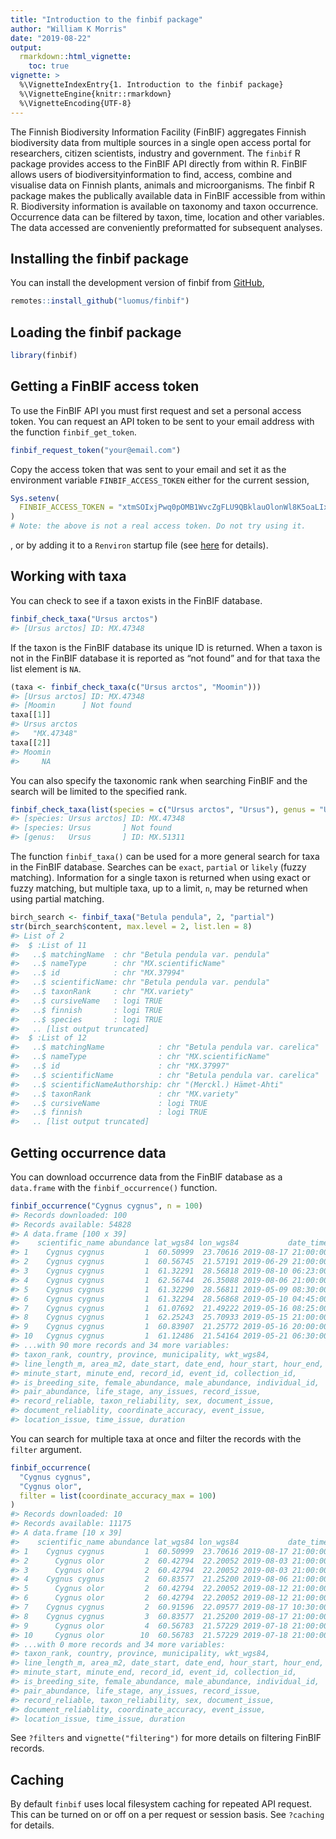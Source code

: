 ```yaml
---
title: "Introduction to the finbif package"
author: "William K Morris"
date: "2019-08-22"
output: 
  rmarkdown::html_vignette:
    toc: true
vignette: >
  %\VignetteIndexEntry{1. Introduction to the finbif package}
  %\VignetteEngine{knitr::rmarkdown}
  %\VignetteEncoding{UTF-8}
---
```



The Finnish Biodiversity Information Facility (FinBIF) aggregates Finnish
biodiversity data from multiple sources in a single open access portal for
researchers, citizen scientists, industry and government. The `finbif` R
package provides access to the FinBIF API directly from within R. FinBIF allows
users of biodiversityinformation to find, access, combine and visualise data on
Finnish plants, animals and microorganisms. The finbif R package makes the
publically available data in FinBIF accessible from within R. Biodiversity
information is available on taxonomy and taxon occurrence. Occurrence data can
be filtered by taxon, time, location and other variables. The data accessed are
conveniently preformatted for subsequent analyses.

## Installing the finbif package
You can install the development version of finbif from
[GitHub](https://github.com),

```r
remotes::install_github("luomus/finbif")
```

## Loading the finbif package

```r
library(finbif)
```

## Getting a FinBIF access token
To use the FinBIF API you must first request and set a personal access token.
You can request an API token to be sent to your email address with the function
`finbif_get_token`.

```r
finbif_request_token("your@email.com")
```

Copy the access token that was sent to your email and set it as the environment
variable `FINBIF_ACCESS_TOKEN` either for the current session,

```r
Sys.setenv(
  FINBIF_ACCESS_TOKEN = "xtmSOIxjPwq0pOMB1WvcZgFLU9QBklauOlonWl8K5oaLIx8RniJLrvcJU4v9H7Et"
)
# Note: the above is not a real access token. Do not try using it.
```
, or by adding it to a `Renviron` startup file (see
[here](https://rviews.rstudio.com/2017/04/19/r-for-enterprise-understanding-r-s-startup/)
for details).

## Working with taxa
You can check to see if a taxon exists in the FinBIF database.

```r
finbif_check_taxa("Ursus arctos")
#> [Ursus arctos] ID: MX.47348
```

If the taxon is the FinBIF database its unique ID is returned. When a taxon is
not in the FinBIF database it is reported as "not found" and for that taxa the
list element is `NA`.

```r
(taxa <- finbif_check_taxa(c("Ursus arctos", "Moomin")))
#> [Ursus arctos] ID: MX.47348
#> [Moomin      ] Not found
taxa[[1]]
#> Ursus arctos 
#>   "MX.47348"
taxa[[2]]
#> Moomin 
#>     NA
```

You can also specify the taxonomic rank when searching FinBIF and the search
will be limited to the specified rank.

```r
finbif_check_taxa(list(species = c("Ursus arctos", "Ursus"), genus = "Ursus"))
#> [species: Ursus arctos] ID: MX.47348
#> [species: Ursus       ] Not found
#> [genus:   Ursus       ] ID: MX.51311
```

The function `finbif_taxa()` can be used for a more general search for taxa in 
the FinBIF database. Searches can be `exact`, `partial` or `likely` (fuzzy
matching). Information for a single taxon is returned when using exact or fuzzy
matching, but multiple taxa, up to a limit, `n`, may be returned when using
partial matching.

```r
birch_search <- finbif_taxa("Betula pendula", 2, "partial")
str(birch_search$content, max.level = 2, list.len = 8)
#> List of 2
#>  $ :List of 11
#>   ..$ matchingName  : chr "Betula pendula var. pendula"
#>   ..$ nameType      : chr "MX.scientificName"
#>   ..$ id            : chr "MX.37994"
#>   ..$ scientificName: chr "Betula pendula var. pendula"
#>   ..$ taxonRank     : chr "MX.variety"
#>   ..$ cursiveName   : logi TRUE
#>   ..$ finnish       : logi TRUE
#>   ..$ species       : logi TRUE
#>   .. [list output truncated]
#>  $ :List of 12
#>   ..$ matchingName            : chr "Betula pendula var. carelica"
#>   ..$ nameType                : chr "MX.scientificName"
#>   ..$ id                      : chr "MX.37997"
#>   ..$ scientificName          : chr "Betula pendula var. carelica"
#>   ..$ scientificNameAuthorship: chr "(Merckl.) Hämet-Ahti"
#>   ..$ taxonRank               : chr "MX.variety"
#>   ..$ cursiveName             : logi TRUE
#>   ..$ finnish                 : logi TRUE
#>   .. [list output truncated]
```

## Getting occurrence data
You can download occurrence data from the FinBIF database as a `data.frame` with
the `finbif_occurrence()` function.

```r
finbif_occurrence("Cygnus cygnus", n = 100)
#> Records downloaded: 100
#> Records available: 54828
#> A data.frame [100 x 39]
#>    scientific_name abundance lat_wgs84 lon_wgs84           date_time
#> 1    Cygnus cygnus         1  60.50999  23.70616 2019-08-17 21:00:00
#> 2    Cygnus cygnus         1  60.56745  21.57191 2019-06-29 21:00:00
#> 3    Cygnus cygnus         1  61.32291  28.56818 2019-08-10 06:23:00
#> 4    Cygnus cygnus         1  62.56744  26.35088 2019-08-06 21:00:00
#> 5    Cygnus cygnus         1  61.32290  28.56811 2019-05-09 08:30:00
#> 6    Cygnus cygnus         1  61.32294  28.56868 2019-05-10 04:45:00
#> 7    Cygnus cygnus         1  61.07692  21.49222 2019-05-16 08:25:00
#> 8    Cygnus cygnus         1  62.25243  25.70933 2019-05-15 21:00:00
#> 9    Cygnus cygnus         1  60.83907  21.25772 2019-05-16 20:00:00
#> 10   Cygnus cygnus         1  61.12486  21.54164 2019-05-21 06:30:00
#> ...with 90 more records and 34 more variables:
#> taxon_rank, country, province, municipality, wkt_wgs84,
#> line_length_m, area_m2, date_start, date_end, hour_start, hour_end,
#> minute_start, minute_end, record_id, event_id, collection_id,
#> is_breeding_site, female_abundance, male_abundance, individual_id,
#> pair_abundance, life_stage, any_issues, record_issue,
#> record_reliable, taxon_reliability, sex, document_issue,
#> document_reliablity, coordinate_accuracy, event_issue,
#> location_issue, time_issue, duration
```

You can search for multiple taxa at once and filter the records with the
`filter` argument.

```r
finbif_occurrence(
  "Cygnus cygnus", 
  "Cygnus olor",
  filter = list(coordinate_accuracy_max = 100)
)
#> Records downloaded: 10
#> Records available: 11175
#> A data.frame [10 x 39]
#>    scientific_name abundance lat_wgs84 lon_wgs84           date_time
#> 1    Cygnus cygnus         1  60.50999  23.70616 2019-08-17 21:00:00
#> 2      Cygnus olor         2  60.42794  22.20052 2019-08-03 21:00:00
#> 3      Cygnus olor         2  60.42794  22.20052 2019-08-03 21:00:00
#> 4    Cygnus cygnus         2  60.83577  21.25200 2019-08-06 21:00:00
#> 5      Cygnus olor         2  60.42794  22.20052 2019-08-12 21:00:00
#> 6      Cygnus olor         2  60.42794  22.20052 2019-08-12 21:00:00
#> 7    Cygnus cygnus         2  60.91596  22.09577 2019-08-17 10:30:00
#> 8    Cygnus cygnus         3  60.83577  21.25200 2019-08-17 21:00:00
#> 9      Cygnus olor         4  60.56783  21.57229 2019-07-18 21:00:00
#> 10     Cygnus olor        10  60.56783  21.57229 2019-07-18 21:00:00
#> ...with 0 more records and 34 more variables:
#> taxon_rank, country, province, municipality, wkt_wgs84,
#> line_length_m, area_m2, date_start, date_end, hour_start, hour_end,
#> minute_start, minute_end, record_id, event_id, collection_id,
#> is_breeding_site, female_abundance, male_abundance, individual_id,
#> pair_abundance, life_stage, any_issues, record_issue,
#> record_reliable, taxon_reliability, sex, document_issue,
#> document_reliablity, coordinate_accuracy, event_issue,
#> location_issue, time_issue, duration
```

See `?filters` and `vignette("filtering")` for more details on filtering FinBIF
records.

## Caching
By default `finbif` uses local filesystem caching for repeated API request. This
can be turned on or off on a per request or session basis. See `?caching` for
details.
